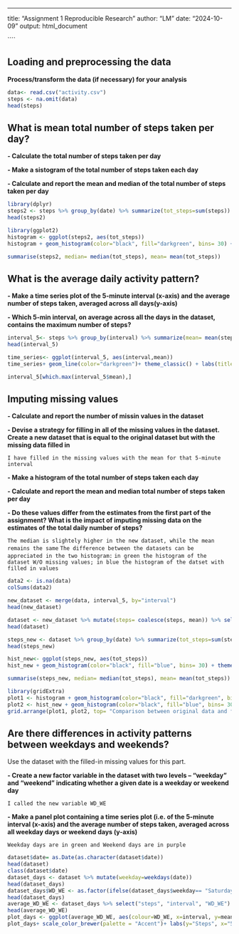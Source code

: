 ---
title: "Assignment 1 Reproducible Research"
author: "LM"
date: "2024-10-09"
output: html_document

````

## Loading and preprocessing the data 

**Process/transform the data (if necessary) for your analysis**

```r
data<- read.csv("activity.csv")
steps <- na.omit(data)
head(steps)

```
## What is mean total number of steps taken per day?

**- Calculate the total number of steps taken per day**

**- Make a sistogram of the total number of steps taken each day**

**- Calculate and report the mean and median of the total number of steps taken per day**

```r

library(dplyr)
steps2 <- steps %>% group_by(date) %>% summarize(tot_steps=sum(steps))
head(steps2)

library(ggplot2)
histogram <- ggplot(steps2, aes(tot_steps))
histogram + geom_histogram(color="black", fill="darkgreen", bins= 30) + theme_minimal() + labs(title= "Total steps taken per day", x= "Tot_steps day", y= "Count")

summarise(steps2, median= median(tot_steps), mean= mean(tot_steps))

```

## What is the average daily activity pattern?

**- Make a time series plot of the 5-minute interval (x-axis) and the average number of steps taken, averaged across all days(y-axis)**

**- Which 5-min interval, on average across all the days in the dataset, contains the maximum number of steps?**

```r

interval_5<- steps %>% group_by(interval) %>% summarize(mean= mean(steps))
head(interval_5)

time_series<- ggplot(interval_5, aes(interval,mean))
time_series+ geom_line(color="darkgreen")+ theme_classic() + labs(title="Average number of steps in 5-minutes intervals", y="Steps", x="5- min Intervals")

interval_5[which.max(interval_5$mean),]
```

## Imputing missing values

**- Calculate and report the number of missin values in the dataset**

**- Devise a strategy for filling in all of the missing values in the dataset. Create a new dataset that is equal to the original dataset but with the missing data filled in**

 ` I have filled in the missing values with the mean for that 5-minute interval `
 
 **- Make a histogram of the total number of steps taken each day**
 
 **- Calculate and report the mean and median total number of steps taken per day**
 
 **- Do these values differ from the estimates from the first part of the assignment? What is the impact of imputing missing data on the estimates of the total daily number of steps?**
 
 ` The median is slightely higher in the new dataset, while the mean remains the same`
 ` The difference between the datasets can be appreciated in the two histogram:` 
 ` in green the histogram of the dataset W/O missing values; in blue the histogram of the datset with filled in values`

```r
data2 <- is.na(data)
colSums(data2)

new_dataset <- merge(data, interval_5, by="interval")
head(new_dataset)

dataset <- new_dataset %>% mutate(steps= coalesce(steps, mean)) %>% select("steps", "date", "interval") %>% arrange(date)
head(dataset)

steps_new <- dataset %>% group_by(date) %>% summarize(tot_steps=sum(steps))
head(steps_new)

hist_new<- ggplot(steps_new, aes(tot_steps))
hist_new + geom_histogram(color="black", fill="blue", bins= 30) + theme_minimal()

summarise(steps_new, median= median(tot_steps), mean= mean(tot_steps))

library(gridExtra)
plot1 <- histogram + geom_histogram(color="black", fill="darkgreen", bins= 30) + theme_minimal() + labs(x="", y="Count")
plot2 <- hist_new + geom_histogram(color="black", fill="blue", bins= 30) + theme_minimal() + labs(x= "Total steps per day", y="Count")
grid.arrange(plot1, plot2, top= "Comparison between original data and filled values")
```

## Are there differences in activity patterns between weekdays and weekends?

Use the dataset with the filled-in missing values for this part.

**- Create a new factor variable in the dataset with two levels – “weekday” and “weekend” indicating whether a given date is a weekday or weekend day**

`I called the new variable WD_WE`

**- Make a panel plot containing a time series plot (i.e. of the 5-minute interval (x-axis) and the average number of steps taken, averaged across all weekday days or weekend days (y-axis) **

`Weekday days are in green and Weekend days are in purple`

```r
dataset$date= as.Date(as.character(dataset$date))
head(dataset)
class(dataset$date)
dataset_days <- dataset %>% mutate(weekday=weekdays(date))
head(dataset_days)
dataset_days$WD_WE <- as.factor(ifelse(dataset_days$weekday== "Saturday" | dataset_days$weekday== "Sunday", "Weekend", "Weekday"))
head(dataset_days)
average_WD_WE <- dataset_days %>% select("steps", "interval", "WD_WE") %>% group_by(interval, WD_WE) %>% summarize(mean= mean(steps))
head(average_WD_WE)
plot_days <- ggplot(average_WD_WE, aes(colour=WD_WE, x=interval, y=mean)) + geom_line(linewidth=1) + facet_grid(WD_WE~.) + theme_light()
plot_days+ scale_color_brewer(palette = "Accent")+ labs(y="Steps", x="5-min Intervals")
```
